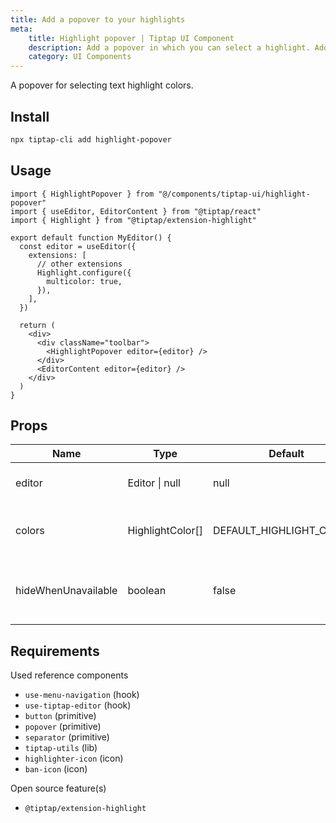 ```yaml
---
title: Add a popover to your highlights
meta:
    title: Highlight popover | Tiptap UI Component
    description: Add a popover in which you can select a highlight. Add this UI component to your Tiptap Editor.
    category: UI Components
---
```


A popover for selecting text highlight colors.

## Install

```bash
npx tiptap-cli add highlight-popover
```

## Usage

```tsx
import { HighlightPopover } from "@/components/tiptap-ui/highlight-popover"
import { useEditor, EditorContent } from "@tiptap/react"
import { Highlight } from "@tiptap/extension-highlight"

export default function MyEditor() {
  const editor = useEditor({
    extensions: [
      // other extensions
      Highlight.configure({
        multicolor: true,
      }),
    ],
  })

  return (
    <div>
      <div className="toolbar">
        <HighlightPopover editor={editor} />
      </div>
      <EditorContent editor={editor} />
    </div>
  )
}
```

## Props

| Name                | Type             | Default                  | Description                                  |
| ------------------- | ---------------- | ------------------------ | -------------------------------------------- |
| editor              | Editor \| null   | null                     | The TipTap editor instance                   |
| colors              | HighlightColor[] | DEFAULT_HIGHLIGHT_COLORS | Array of highlight color options             |
| hideWhenUnavailable | boolean          | false                    | Whether the popover is in a floating context |

## Requirements

Used reference components

- `use-menu-navigation` (hook)
- `use-tiptap-editor` (hook)
- `button` (primitive)
- `popover` (primitive)
- `separator` (primitive)
- `tiptap-utils` (lib)
- `highlighter-icon` (icon)
- `ban-icon` (icon)

Open source feature(s)

- `@tiptap/extension-highlight`
